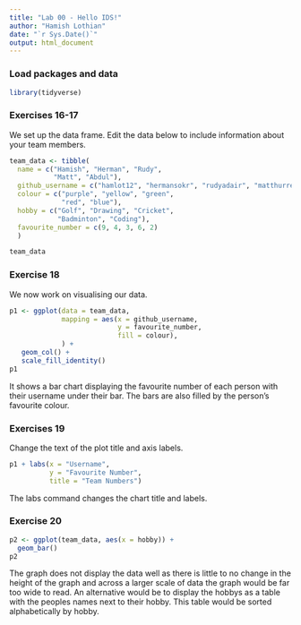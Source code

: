 ```yaml
---
title: "Lab 00 - Hello IDS!"
author: "Hamish Lothian"
date: "`r Sys.Date()`"
output: html_document
---
```


### Load packages and data

```r
library(tidyverse) 
```

### Exercises 16-17

We set up the data frame. Edit the data below to include information about your team members.

```r
team_data <- tibble(
  name = c("Hamish", "Herman", "Rudy", 
           "Matt", "Abdul"),
  github_username = c("hamlot12", "hermansokr", "rudyadair", "matthurrell", "7aman4013"), 
  colour = c("purple", "yellow", "green", 
             "red", "blue"),
  hobby = c("Golf", "Drawing", "Cricket", 
            "Badminton", "Coding"),
  favourite_number = c(9, 4, 3, 6, 2)
  )

team_data
```

### Exercise 18

We now work on visualising our data. 

```r
p1 <- ggplot(data = team_data, 
             mapping = aes(x = github_username, 
                           y = favourite_number,
                           fill = colour), 
             ) +
   geom_col() +
   scale_fill_identity()
p1
```


It shows a bar chart displaying the favourite number of each person with their username under their bar. The bars are also filled by the person's favourite colour.

### Exercises 19

Change the text of the plot title and axis labels.

```r
p1 + labs(x = "Username", 
          y = "Favourite Number",
          title = "Team Numbers")
```

The labs command changes the chart title and labels.

### Exercise 20

```r
p2 <- ggplot(team_data, aes(x = hobby)) +
  geom_bar()
p2
```

The graph does not display the data well as there is little to no change in the height of the graph and across a larger scale of data the graph would be far too wide to read. An alternative would be to display the hobbys as a table with the peoples names next to their hobby. This table would be sorted alphabetically by hobby.
